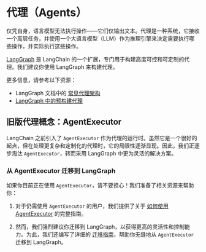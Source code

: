 # 代理（Agents）

仅凭自身，语言模型无法执行操作——它们仅输出文本。代理是一种系统，它接收一个高层任务，并使用一个大语言模型（LLM）作为推理引擎来决定需要执行哪些操作，并实际执行这些操作。

[LangGraph](/docs/concepts/architecture#langgraph) 是 LangChain 的一个扩展，专门用于构建高度可控和可定制的代理。我们建议你使用 LangGraph 来构建代理。

更多信息，请参考以下资源：

- LangGraph 文档中的 [常见代理架构](https://langchain-ai.github.io/langgraphjs/concepts/agentic_concepts/)
- [LangGraph 中的预构建代理](https://langchain-ai.github.io/langgraphjs/reference/functions/langgraph_prebuilt.createReactAgent.html)

## 旧版代理概念：AgentExecutor

LangChain 之前引入了 `AgentExecutor` 作为代理的运行时。虽然它是一个很好的起点，但在处理更复杂和定制化的代理时，它的局限性逐渐显现。因此，我们正逐步淘汰 `AgentExecutor`，转而采用 LangGraph 中更为灵活的解决方案。

### 从 AgentExecutor 迁移到 LangGraph

如果你目前正在使用 `AgentExecutor`，请不要担心！我们准备了相关资源来帮助你：

1. 对于仍需使用 `AgentExecutor` 的用户，我们提供了关于 [如何使用 AgentExecutor](/docs/how_to/agent_executor) 的完整指南。

2. 然而，我们强烈建议你迁移到 LangGraph，以获得更高的灵活性和控制能力。为此，我们还编写了详细的 [迁移指南](/docs/how_to/migrate_agent)，帮助你无缝地从 `AgentExecutor` 迁移到 LangGraph。